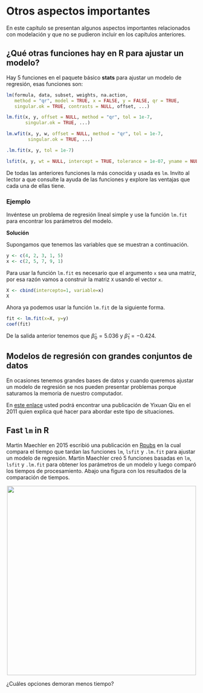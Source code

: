# Otros aspectos importantes {#important}
En este capítulo se presentan algunos aspectos importantes relacionados con modelación y que no se pudieron incluir en los capítulos anteriores.

## ¿Qué otras funciones hay en R para ajustar un modelo? {-}
Hay 5 funciones en el paquete básico __stats__ para ajustar un modelo de regresión, esas funciones son:

```r
lm(formula, data, subset, weights, na.action,
   method = "qr", model = TRUE, x = FALSE, y = FALSE, qr = TRUE,
   singular.ok = TRUE, contrasts = NULL, offset, ...)

lm.fit(x, y, offset = NULL, method = "qr", tol = 1e-7,
       singular.ok = TRUE, ...)

lm.wfit(x, y, w, offset = NULL, method = "qr", tol = 1e-7,
        singular.ok = TRUE, ...)

.lm.fit(x, y, tol = 1e-7)

lsfit(x, y, wt = NULL, intercept = TRUE, tolerance = 1e-07, yname = NULL)
```

De todas las anteriores funciones la más conocida y usada es `lm`. Invito al lector a que consulte la ayuda de las funciones y explore las ventajas que cada una de ellas tiene.

### Ejemplo {-}
Invéntese un problema de regresión lineal simple y use la función `lm.fit` para encontrar los parámetros del modelo.

__Solución__

Supongamos que tenemos las variables que se muestran a continuación.

```r
y <- c(4, 2, 3, 1, 5)
x <- c(2, 5, 7, 9, 1)
```

Para usar la función `lm.fit` es necesario que el argumento `x` sea una matriz, por esa razón vamos a construir la matriz `X` usando el vector `x`.

```r
X <- cbind(intercepto=1, variable=x)
X
```

Ahora ya podemos usar la función `lm.fit` de la siguiente forma.

```r
fit <- lm.fit(x=X, y=y)
coef(fit)
```

De la salida anterior tenemos que $\hat{\beta}_0=5.036$ y $\hat{\beta}_1=-0.424$.

## Modelos de regresión con grandes conjuntos de datos {-}
En ocasiones tenemos grandes bases de datos y cuando queremos ajustar un modelo de regresión se nos pueden presentar problemas porque saturamos la memoria de nuestro computador.

En [este enlace](https://statr.me/2011/10/large-regression/) usted podrá encontrar una publicación de Yixuan Qiu en el 2011 quien explica qué hacer para abordar este tipo de situaciones.

## Fast `lm` in R {-}
Martin Maechler en 2015 escribió una publicación en [Rpubs](https://rpubs.com/maechler/fast_lm) en la cual compara el tiempo que tardan las funciones `lm`, `lsfit` y `.lm.fit` para ajustar un modelo de regresión. Martin Maechler creó 5 funciones basadas en `lm`, `lsfit` y `.lm.fit` para obtener los parámetros de un modelo y luego comparó los tiempos de procesamiento. Abajo una figura con los resultados de la comparación de tiempos.

<p align="center">
  <img src="images/comparing_lm_fits.png" width="500">
</p>

¿Cuáles opciones demoran menos tiempo? 

